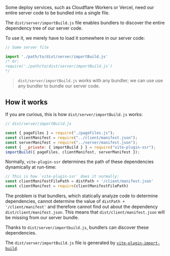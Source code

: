 
Some deploy services, such as Cloudflare Workers or Vercel, need our entire server code to be bundled into a single file.

The `dist/server/importBuild.js` file enables bundlers to discover the entire dependency tree of our server code.

To use it, we merely have to load it somewhere in our server code:

```js
// Some server file

import './path/to/dist/server/importBuild.js'
/* Or:
require('./path/to/dist/server/importBuild.js')
*/
```

> `dist/server/importBuild.js` works with any bundler;
> we can use use any bundler to bundle our server code.

## How it works

If you are curious, this is how `dist/server/importBuild.js` works:

```js
// dist/server/importBuild.js

const { pageFiles } = require("./pageFiles.js");
const clientManifest = require("../client/manifest.json");
const serverManifest = require("../server/manifest.json");
const { __private: { importBuild } } = require("vite-plugin-ssr");
importBuild({ pageFiles, clientManifest, serverManifest });
```

Normally, `vite-plugin-ssr` determines the path of these dependencies dynamically at run-time:

```js
// This is how `vite-plugin-ssr` does it normally:
const clientManifestFilePath = distPath + '/client/manifest.json'
const clientManifest = require(clientManifestFilePath)
```

The problem is that bundlers, which statically analyze code to determine dependencies, cannot determine the value of `distPath + '/client/manifest'` and therefore cannot find out about the dependency `dist/client/manifest.json`. This means that `dist/client/manifest.json` will be missing from our server bundle.

Thanks to `dist/server/importbuild.js`, bundlers can discover these dependencies.

The `dist/server/importBuild.js` file is generated by [`vite-plugin-import-build`](https://github.com/brillout/vite-plugin-import-build).
